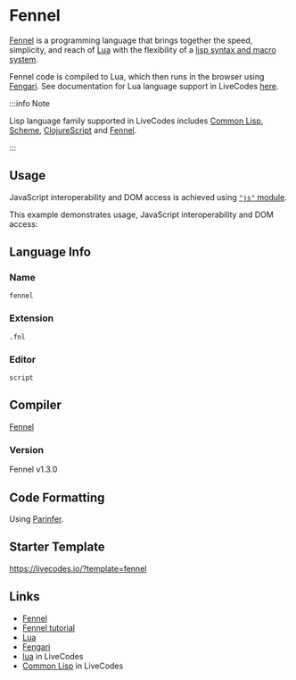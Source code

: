 # Fennel

[Fennel](https://fennel-lang.org/) is a programming language that brings together the speed, simplicity, and reach of [Lua](https://www.lua.org/) with the flexibility of a [lisp syntax and macro system](<https://en.wikipedia.org/wiki/Lisp_(programming_language)>).

Fennel code is compiled to Lua, which then runs in the browser using [Fengari](https://fengari.io/). See documentation for Lua language support in LiveCodes [here](./lua.mdx).

:::info Note

Lisp language family supported in LiveCodes includes [Common Lisp](./commonlisp.mdx), [Scheme](./scheme.mdx), [ClojureScript](./clojurescript.mdx) and [Fennel](./fennel.mdx).

:::

## Usage

JavaScript interoperability and DOM access is achieved using [`"js"` module](https://github.com/fengari-lua/fengari-interop).


This example demonstrates usage, JavaScript interoperability and DOM access:

<LiveCodes template="fennel" height="80vh"></LiveCodes>

## Language Info

### Name

`fennel`

### Extension

`.fnl`

### Editor

`script`

## Compiler

[Fennel](https://fennel-lang.org/)

### Version

Fennel v1.3.0

## Code Formatting

Using [Parinfer](https://shaunlebron.github.io/parinfer/).

## Starter Template

https://livecodes.io/?template=fennel

## Links

- [Fennel](https://fennel-lang.org/)
- [Fennel tutorial](https://fennel-lang.org/tutorial)
- [Lua](https://www.lua.org/)
- [Fengari](https://fengari.io/)
- [lua](./lua.mdx) in LiveCodes
- [Common Lisp](./commonlisp.mdx) in LiveCodes
